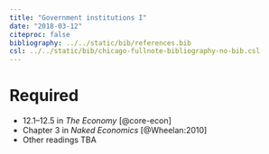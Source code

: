```yaml
---
title: "Government institutions I"
date: "2018-03-12"
citeproc: false
bibliography: ../../static/bib/references.bib
csl: ../../static/bib/chicago-fullnote-bibliography-no-bib.csl
---
```


# Required

- 12.1–12.5 in *The Economy* [@core-econ]
- Chapter 3 in *Naked Economics* [@Wheelan:2010]
- Other readings TBA
